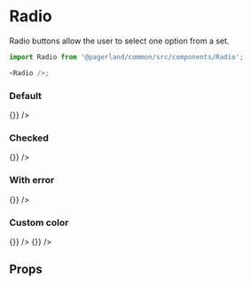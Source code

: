 

<Meta title="Themes/RealEstate/Form/Radio" component={Radio} />

# Radio

Radio buttons allow the user to select one option from a set.

```js
import Radio from '@pagerland/common/src/components/Radio';

<Radio />;
```

### Default

<Preview>
  <Story name="Default">
    <Theme>
      <Radio checked={false} label="Radiobutton label" onToggle={() => {}} />
    </Theme>
  </Story>
</Preview>

### Checked

<Preview>
  <Story name="Checked">
    <Theme>
      <Radio checked={true} label="Radiobutton label" onToggle={() => {}} />
    </Theme>
  </Story>
</Preview>

### With error

<Preview>
  <Story name="With error">
    <Theme>
      <Radio checked={false} error="Error message" label="Radiobutton label" onToggle={() => {}} />
    </Theme>
  </Story>
</Preview>

### Custom color

<Preview>
  <Story name="Custom color">
    <Theme>
      <Radio
        checked={false}
        IndicatorProps={{ color: '#56E39F' }}
        label="Radiobutton label"
        onToggle={() => {}}
      />
      <Radio
        checked={true}
        IndicatorProps={{ color: '#56E39F' }}
        label="Radiobutton label"
        onToggle={() => {}}
      />
    </Theme>
  </Story>
</Preview>

## Props

<Props of={Radio} />
